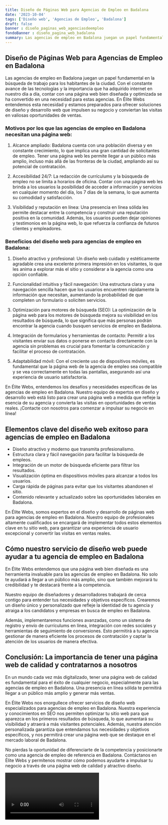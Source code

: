 ```yaml
---
title: Diseño de Páginas Web para Agencias de Empleo en Badalona
date: '2023-10-04'
tags: ['Diseño web', 'Agencias de Empleo', 'Badalona']
draft: false
banner : diseño_paginas_web_agenciasdeempleo
fondoBanner : diseño_pagina_web_badalona
summary: Las agencias de empleo en Badalona juegan un papel fundamental en la búsqueda de trabajo para los habitantes de la ciudad. Con el constante avance de las tecnologías y la importancia que ha adquirido internet en nuestro día a día, contar con una página web bien diseñada y optimizada se ha convertido en una necesidad para estas agencias. En Élite Webs entendemos esta necesidad y estamos preparados para ofrecer soluciones de diseño y desarrollo web que impulsen su negocio y conviertan las visitas en valiosas oportunidades de ventas.
---
```


## Diseño de Páginas Web para Agencias de Empleo en Badalona

Las agencias de empleo en Badalona juegan un papel fundamental en la búsqueda de trabajo para los habitantes de la ciudad. Con el constante avance de las tecnologías y la importancia que ha adquirido internet en nuestro día a día, contar con una página web bien diseñada y optimizada se ha convertido en una necesidad para estas agencias. En Élite Webs entendemos esta necesidad y estamos preparados para ofrecer soluciones de diseño y desarrollo web que impulsen su negocio y conviertan las visitas en valiosas oportunidades de ventas.

### Motivos por los que las agencias de empleo en Badalona necesitan una página web:

1. Alcance ampliado: Badalona cuenta con una población diversa y en constante crecimiento, lo que implica una gran cantidad de solicitantes de empleo. Tener una página web les permite llegar a un público más amplio, incluso más allá de las fronteras de la ciudad, ampliando así su potencial de contratación.

2. Accesibilidad 24/7: La redacción de currículums y la búsqueda de empleo no se limita a horarios de oficina. Contar con una página web les brinda a los usuarios la posibilidad de acceder a información y servicios en cualquier momento del día, los 7 días de la semana, lo que aumenta su comodidad y satisfacción.

3. Visibilidad y reputación en línea: Una presencia en línea sólida les permite destacar entre la competencia y construir una reputación positiva en la comunidad. Además, los usuarios pueden dejar opiniones y testimonios en la página web, lo que refuerza la confianza de futuros clientes y empleadores.

### Beneficios del diseño web para agencias de empleo en Badalona:

1. Diseño atractivo y profesional: Un diseño web cuidado y estéticamente agradable crea una excelente primera impresión en los visitantes, lo que les anima a explorar más el sitio y considerar a la agencia como una opción confiable.

2. Funcionalidad intuitiva y fácil navegación: Una estructura clara y una navegación sencilla hacen que los usuarios encuentren rápidamente la información que necesitan, aumentando la probabilidad de que completen un formulario o soliciten servicios.

3. Optimización para motores de búsqueda (SEO): La optimización de la página web para los motores de búsqueda mejora su visibilidad en los resultados de búsqueda, lo que significa que más personas podrán encontrar la agencia cuando busquen servicios de empleo en Badalona.

4. Integración de formularios y herramientas de contacto: Permitir a los visitantes enviar sus datos o ponerse en contacto directamente con la agencia sin problemas es crucial para fomentar la comunicación y facilitar el proceso de contratación.

5. Adaptabilidad móvil: Con el creciente uso de dispositivos móviles, es fundamental que la página web de la agencia de empleo sea compatible y se vea correctamente en todas las pantallas, asegurando así una experiencia de usuario satisfactoria.

En Élite Webs, entendemos los desafíos y necesidades específicas de las agencias de empleo en Badalona. Nuestro equipo de expertos en diseño y desarrollo web está listo para crear una página web a medida que refleje la esencia de su agencia y convierta las visitas en oportunidades de ventas reales. ¡Contacte con nosotros para comenzar a impulsar su negocio en línea!

<GifSeo />

<Cta />

## Elementos clave del diseño web exitoso para agencias de empleo en Badalona

- Diseño atractivo y moderno que transmita profesionalismo.
- Estructura clara y fácil navegación para facilitar la búsqueda de empleos.
- Integración de un motor de búsqueda eficiente para filtrar los resultados.
- Visualización óptima en dispositivos móviles para alcanzar a todos los usuarios.
- Carga rápida de páginas para evitar que los visitantes abandonen el sitio.
- Contenido relevante y actualizado sobre las oportunidades laborales en Badalona.

En Élite Webs, somos expertos en el diseño y desarrollo de páginas web para agencias de empleo en Badalona. Nuestro equipo de profesionales altamente cualificados se encargará de implementar todos estos elementos clave en tu sitio web, para garantizar una experiencia de usuario excepcional y convertir las visitas en ventas reales.

## Cómo nuestro servicio de diseño web puede ayudar a tu agencia de empleo en Badalona

En Élite Webs entendemos que una página web bien diseñada es una herramienta invaluable para las agencias de empleo en Badalona. No solo te ayudará a llegar a un público más amplio, sino que también mejorará tu credibilidad y te destacará frente a la competencia.

Nuestro equipo de diseñadores y desarrolladores trabajará de cerca contigo para entender tus necesidades y objetivos específicos. Crearemos un diseño único y personalizado que refleje la identidad de tu agencia y atraiga a los candidatos y empresas en busca de empleo en Badalona.

Además, implementaremos funciones avanzadas, como un sistema de registro y envío de currículums en línea, integración con redes sociales y herramientas de seguimiento de conversiones. Esto permitirá a tu agencia gestionar de manera eficiente los procesos de contratación y captar la atención de los usuarios de manera efectiva.

## Conclusión: La importancia de tener una página web de calidad y contratarnos a nosotros

En un mundo cada vez más digitalizado, tener una página web de calidad es fundamental para el éxito de cualquier negocio, especialmente para las agencias de empleo en Badalona. Una presencia en línea sólida te permitirá llegar a un público más amplio y generar más ventas.

En Élite Webs nos enorgullece ofrecer servicios de diseño web especializados para agencias de empleo en Badalona. Nuestra experiencia y conocimientos en SEO nos permiten optimizar tu sitio web para que aparezca en los primeros resultados de búsqueda, lo que aumentará su visibilidad y atraerá a más visitantes potenciales. Además, nuestra atención personalizada garantiza que entendamos tus necesidades y objetivos específicos, y nos permitirá crear una página web que se destaque en el mercado laboral de Badalona.

No pierdas la oportunidad de diferenciarte de la competencia y posicionarte como una agencia de empleo de referencia en Badalona. Contáctanos en Élite Webs y permítenos mostrar cómo podemos ayudarte a impulsar tu negocio a través de una página web de calidad y atractivo diseño.

<Video />

<CtaBot job='Agencias de Empleo' city='Badalona'/>

<Gmaps query='Badalona+españa+maps' />